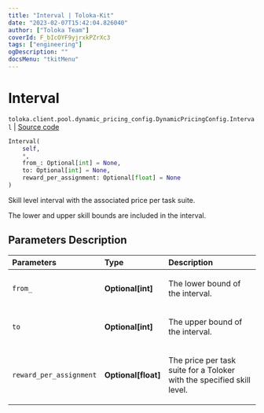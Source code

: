 ```yaml
---
title: "Interval | Toloka-Kit"
date: "2023-02-07T15:42:04.826040"
author: ["Toloka Team"]
coverId: F_bIcOYF9yjrxkPZrXc3
tags: ["engineering"]
ogDescription: ""
docsMenu: "tkitMenu"
---
```


# Interval
`toloka.client.pool.dynamic_pricing_config.DynamicPricingConfig.Interval` | [Source code](https://github.com/Toloka/toloka-kit/blob/v1.1.3/src/client/pool/dynamic_pricing_config.py#L27)

```python
Interval(
    self,
    *,
    from_: Optional[int] = None,
    to: Optional[int] = None,
    reward_per_assignment: Optional[float] = None
)
```

Skill level interval with the associated price per task suite.

The lower and upper skill bounds are included in the interval.

## Parameters Description

| Parameters | Type | Description |
| :----------| :----| :-----------|
`from_`|**Optional\[int\]**|<p>The lower bound of the interval.</p>
`to`|**Optional\[int\]**|<p>The upper bound of the interval.</p>
`reward_per_assignment`|**Optional\[float\]**|<p>The price per task suite for a Toloker with the specified skill level.</p>
